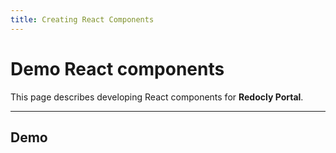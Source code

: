 ```yaml
---
title: Creating React Components
---
```



# Demo React components

This page describes developing React components for **Redocly Portal**.

---

## Demo

<Counter />


